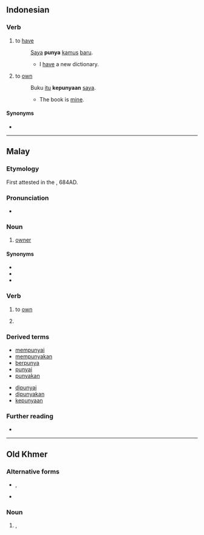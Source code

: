 ==Indonesian==

===Verb===
{{id-verb}}

# to [[have]]
#: [[saya|Saya]] '''punya''' [[kamus]] [[baru]].
#:* I [[have]] a new dictionary.
# to [[own]]
#: Buku [[itu]] '''kepunyaan''' [[saya]].
#:* The book is [[mine]].

====Synonyms====
* {{l|id|milik}}

----

==Malay==

===Etymology===
First attested in the {{w|Talang Tuo inscription}}, 684AD.

===Pronunciation===
* {{rhymes|ms|a|s=2}}

===Noun===
{{ms-noun|j=ڤوڽا}}

# [[owner]]

====Synonyms====
* {{l|ms|pemilik}}
* {{l|ms|tuan}}
* {{l|ms|empunya}}

===Verb===
{{ms-verb|j=ڤوڽا}}

# to [[own]]
#: {{ux|ms|Buku [[ini]] [[saya]] '''punya'''.|I own this book.}}
# {{lb|ms|spoken}} {{n-g|Emphasizes a word that is repeated}}

===Derived terms===
{{der-top}}
* [[mempunyai]]
* [[mempunyakan]]
* [[berpunya]]
* [[punyai]]
* [[punyakan]]
{{der-mid}}
* [[dipunyai]]
* [[dipunyakan]]
* [[kepunyaan]]
{{der-bottom}}

===Further reading===
* {{R:PRPM}}

----

==Old Khmer==

===Alternative forms===
* {{l|okz|puṇya}}, {{l|okz|បុណ្យ}}
* {{l|okz|បុន្យ}}

===Noun===
{{head|okz|noun}}

# {{form of|okz|Latin script form|បុន្យ}}, {{alternative spelling of|nocap=1|okz|បុណ្យ||tr=puṇya|t=[[merit]]}}